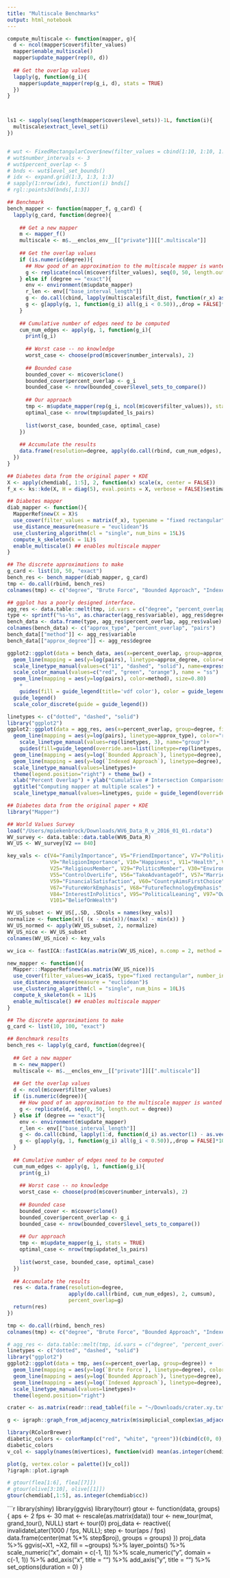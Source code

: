 ```yaml
---
title: "Multiscale Benchmarks"
output: html_notebook
---
```

```r

compute_multiscale <- function(mapper, g){
  d <- ncol(mapper$cover$filter_values)
  mapper$enable_multiscale() 
  mapper$update_mapper(rep(0, d))
  
  ## Get the overlap values
  lapply(g, function(g_i){
    mapper$update_mapper(rep(g_i, d), stats = TRUE)
  })
}



ls1 <- sapply(seq(length(mapper$cover$level_sets))-1L, function(i){
  multiscale$extract_level_set(i)
})


# wut <- FixedRectangularCover$new(filter_values = cbind(1:10, 1:10, 1:10))
# wut$number_intervals <- 3
# wut$percent_overlap <- 5
# bnds <- wut$level_set_bounds()
# idx <- expand.grid(1:3, 1:3, 1:3)
# sapply(1:nrow(idx), function(i) bnds[]
# rgl::points3d(bnds[,1:3])
```

```r
## Benchmark
bench_mapper <- function(mapper_f, g_card) {
  lapply(g_card, function(degree){
  
    ## Get a new mapper
    m <- mapper_f()
    multiscale <- m$.__enclos_env__[["private"]][[".multiscale"]]
    
    ## Get the overlap values 
    if (is.numeric(degree)){
      ## How good of an approximation to the multiscale mapper is wanted
      g <- replicate(ncol(m$cover$filter_values), seq(0, 50, length.out = degree))
    } else if (degree == "exact"){
      env <- environment(m$update_mapper)
      r_len <- env[["base_interval_length"]]
      g <- do.call(cbind, lapply(multiscale$filt_dist, function(r_x) as.vector(1) - as.vector(r_len)/r_x))
      g <- g[apply(g, 1, function(g_i) all(g_i < 0.50)),,drop = FALSE]*100
    }
  
    ## Cumulative number of edges need to be computed
    cum_num_edges <- apply(g, 1, function(g_i){
      print(g_i)
      
      ## Worst case -- no knowledge
      worst_case <- choose(prod(m$cover$number_intervals), 2)
      
      ## Bounded case 
      bounded_cover <- m$cover$clone()
      bounded_cover$percent_overlap <- g_i
      bounded_case <- nrow(bounded_cover$level_sets_to_compare())
      
      ## Our approach
      tmp <- m$update_mapper(rep(g_i, ncol(m$cover$filter_values)), stats = TRUE)
      optimal_case <- nrow(tmp$updated_ls_pairs)
      
      list(worst_case, bounded_case, optimal_case)
    })
    
    ## Accumulate the results
    data.frame(resolution=degree, apply(do.call(rbind, cum_num_edges), 2, cumsum), percent_overlap=g)
  })
}
```

```r
## Diabetes data from the original paper + KDE 
X <- apply(chemdiab[, 1:5], 2, function(x) scale(x, center = FALSE))
f_x <- ks::kde(X, H = diag(5), eval.points = X, verbose = FALSE)$estimate

## Diabetes mapper
diab_mapper <- function(){
  MapperRef$new(X = X)$
  use_cover(filter_values = matrix(f_x), typename = "fixed rectangular", number_intervals = 4L, percent_overlap = 0)$
  use_distance_measure(measure = "euclidean")$
  use_clustering_algorithm(cl = "single", num_bins = 15L)$
  compute_k_skeleton(k = 1L)$
  enable_multiscale() ## enables multiscale mapper
}

## The discrete approximations to make
g_card <- list(10, 50, "exact")
bench_res <- bench_mapper(diab_mapper, g_card)
tmp <- do.call(rbind, bench_res)
colnames(tmp) <- c("degree", "Brute Force", "Bounded Approach", "Indexed Approach", "percent_overlap")

## ggplot has a poorly designed interface.
agg_res <- data.table::melt(tmp, id.vars = c("degree", "percent_overlap"), measure.vars=colnames(tmp)[2:4])
type <- sprintf("%s-%s", as.character(agg_res$variable), agg_res$degree)
bench_data <- data.frame(type, agg_res$percent_overlap, agg_res$value)
colnames(bench_data) <- c("approx_type", "percent_overlap", "pairs")
bench_data[["method"]] <- agg_res$variable
bench_data[["approx_degree"]] <- agg_res$degree

ggplot2::ggplot(data = bench_data, aes(x=percent_overlap, group=approx_type, fill=approx_degree, color=method)) +
  geom_line(mapping = aes(y=log(pairs), linetype=approx_degree, color=method), size=0.80) + 
  scale_linetype_manual(values=c("11", "dashed", "solid"), name=expression(n, "-approximation"))+
  scale_color_manual(values=c("red", "green", "orange"), name = "ss")
  geom_line(mapping = aes(y=log(pairs), color=method), size=0.80)
    +
    guides(fill = guide_legend(title='vdf color'), color = guide_legend(title='vdf color'))
  guide_legend()
  scale_color_discrete(guide = guide_legend())

linetypes <- c("dotted", "dashed", "solid")
library("ggplot2")
ggplot2::ggplot(data = agg_res, aes(x=percent_overlap, group=degree, fill=variable)) +
  geom_line(mapping = aes(y=log(pairs), linetype=approx_type), color="red", size=0.80) +  
    scale_linetype_manual(values=rep(linetypes, 3), name="group")+
    guides(fill=guide_legend(override.aes=list(linetype=rep(linetypes, 3))))
  geom_line(mapping = aes(y=log(`Bounded Approach`), linetype=degree), color="blue", size=0.80) +
  geom_line(mapping = aes(y=log(`Indexed Approach`), linetype=degree), color="green", size=0.80)+
  scale_linetype_manual(values=linetypes)+
  theme(legend.position="right") + theme_bw() + 
  xlab("Percent Overlap") + ylab("Cumulative # Intersection Comparisons")+ 
  ggtitle("Computing mapper at multiple scales") +
  scale_linetype_manual(values=linetypes, guide = guide_legend(override.aes = list(shape = 22, size = 5)))

```

```r
## Diabetes data from the original paper + KDE 
library("Mapper")

## World Values Survey 
load("/Users/mpiekenbrock/Downloads/WV6_Data_R_v_2016_01_01.rdata")
WV_survey <- data.table::data.table(WV6_Data_R)
WV_US <- WV_survey[V2 == 840]

key_vals <- c(V4="FamilyImportance", V5="FriendImportance", V7="PoliticsImportance", V8="WorkImportance", 
              V9="ReligionImportance", V10="Happiness", V11="Health", V23="Satisfied", V24="TrustInOthers", 
              V25="ReligiousMember", V29="PoliticsMember", V30="EnvironMember", V32="CharityMember", 
              V55="ControlOverLife", V56="TakeAdvantageOf", V57="MarriedStatus", V58="NumChildren", 
              V59="FinancialSatisfaction", V60="CountryAimsFirstChoice", V61="CountryAimsSecondChoice", 
              V67="FutureWorkEmphasis", V68="FutureTechnologyEmphasis", V69="FutureRespectAuthority", 
              V84="InterestInPolitics", V95="PoliticalLeaning", V97="OwnershipOfBusiness", V98="BeliefInCompetition", 
              V101="BeliefOnWealth")

WV_US_subset <- WV_US[,.SD, .SDcols = names(key_vals)]
normalize <- function(x){ (x - min(x))/(max(x) - min(x)) }
WV_US_normed <- apply(WV_US_subset, 2, normalize)
WV_US_nice <- WV_US_subset
colnames(WV_US_nice) <- key_vals

wv_ica <- fastICA::fastICA(as.matrix(WV_US_nice), n.comp = 2, method = "C", alg.typ = "deflation", row.norm = TRUE)

new_mapper <- function(){
  Mapper:::MapperRef$new(as.matrix(WV_US_nice))$
  use_cover(filter_values=wv_ica$S, type="fixed rectangular", number_intervals=10L, percent_overlap=0)$
  use_distance_measure(measure = "euclidean")$
  use_clustering_algorithm(cl = "single", num_bins = 10L)$
  compute_k_skeleton(k = 1L)$
  enable_multiscale() ## enables multiscale mapper
}

## The discrete approximations to make
g_card <- list(10, 100, "exact")

## Benchmark results
bench_res <- lapply(g_card, function(degree){
  
  ## Get a new mapper
  m <- new_mapper()
  multiscale <- m$.__enclos_env__[["private"]][[".multiscale"]]
  
  ## Get the overlap values 
  d <- ncol(m$cover$filter_values)
  if (is.numeric(degree)){
    ## How good of an approximation to the multiscale mapper is wanted
    g <- replicate(d, seq(0, 50, length.out = degree))
  } else if (degree == "exact"){
    env <- environment(m$update_mapper)
    r_len <- env[["base_interval_length"]]
    g <- do.call(cbind, lapply(1:d, function(d_i) as.vector(1) - as.vector(r_len[[d_i]])/multiscale$filt_dist[[d_i]]))
    g <- g[apply(g, 1, function(g_i) all(g_i < 0.50)),,drop = FALSE]*100
  }
  
  ## Cumulative number of edges need to be computed
  cum_num_edges <- apply(g, 1, function(g_i){
    print(g_i)
    
    ## Worst case -- no knowledge
    worst_case <- choose(prod(m$cover$number_intervals), 2)
    
    ## Bounded case 
    bounded_cover <- m$cover$clone()
    bounded_cover$percent_overlap <- g_i
    bounded_case <- nrow(bounded_cover$level_sets_to_compare())
    
    ## Our approach
    tmp <- m$update_mapper(g_i, stats = TRUE)
    optimal_case <- nrow(tmp$updated_ls_pairs)
    
    list(worst_case, bounded_case, optimal_case)
  })
  
  ## Accumulate the results
  res <- data.frame(resolution=degree, 
                    apply(do.call(rbind, cum_num_edges), 2, cumsum), 
                    percent_overlap=g)
  return(res)
})

tmp <- do.call(rbind, bench_res)
colnames(tmp) <- c("degree", "Brute Force", "Bounded Approach", "Indexed Approach", "percent_overlap")

# agg_res <- data.table::melt(tmp, id.vars = c("degree", "percent_overlap"), measure.vars=colnames(tmp)[2:4])
linetypes <- c("dotted", "dashed", "solid")
library("ggplot2")
ggplot2::ggplot(data = tmp, aes(x=percent_overlap, group=degree)) +
  geom_line(mapping = aes(y=log(`Brute Force`), linetype=degree), color="red", size=0.8) +    
  geom_line(mapping = aes(y=log(`Bounded Approach`), linetype=degree), color="blue", size=0.8) +
  geom_line(mapping = aes(y=log(`Indexed Approach`), linetype=degree), color="green", size=0.8)+
  scale_linetype_manual(values=linetypes)+
  theme(legend.position="right")
```



```r
crater <- as.matrix(readr::read_table(file = "~/Downloads/crater.xy.txt", col_names = FALSE))

```


```r
g <- igraph::graph_from_adjacency_matrix(m$simplicial_complex$as_adjacency_matrix(), mode = "undirected", add.colnames = NA)

library(RColorBrewer)
diabetic_colors <- colorRamp(c("red", "white", "green"))(cbind(c(0, 0), c(1, 1)))
diabetic_colors
v_col <- sapply(names(m$vertices), function(vid) mean(as.integer(chemdiab$cc)[m$vertices[[vid]]]))+1

plot(g, vertex.color = palette()[v_col])
?igraph::plot.igraph

# gtour(flea[1:6], flea[[7]])
# gtour(olive[3:10], olive[[1]])
gtour(chemdiab[,1:5], as.integer(chemdiab$cc))
```

```r
library(shiny)
library(ggvis)
library(tourr)
gtour <- function(data, groups) {
  aps <- 2
  fps <- 30
  mat <- rescale(as.matrix(data))
  tour <- new_tour(mat, grand_tour(), NULL)
  start <- tour(0)
  proj_data <- reactive({
    invalidateLater(1000 / fps, NULL);
    step <- tour(aps / fps)
    data.frame(center(mat %*% step$proj), groups = groups)
  })
  proj_data %>% ggvis(~X1, ~X2, fill = ~groups) %>%
    layer_points() %>%
    scale_numeric("x", domain = c(-1, 1)) %>%
    scale_numeric("y", domain = c(-1, 1)) %>%
    add_axis("x", title = "") %>% add_axis("y", title = "") %>%
    set_options(duration = 0)
}

